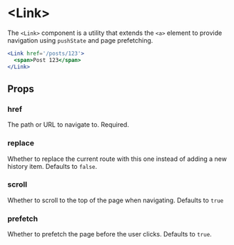 <Meta
  title='Reference: <Link>'
  description='API Reference for using links in Firebolt.'
/>

# \<Link\>

The `<Link>` component is a utility that extends the `<a>` element to provide navigation using `pushState` and page prefetching.

```jsx
<Link href='/posts/123'>
  <span>Post 123</span>
</Link>
```

## Props

### href

The path or URL to navigate to. Required.

### replace

Whether to replace the current route with this one instead of adding a new history item. Defaults to `false`.

### scroll

Whether to scroll to the top of the page when navigating. Defaults to `true`

### prefetch

Whether to prefetch the page before the user clicks. Defaults to `true`.
